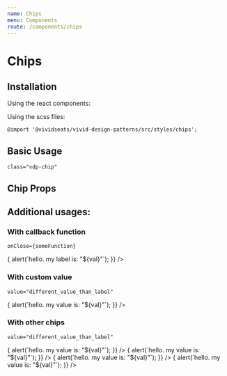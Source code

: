 ```yaml
---
name: Chips
menu: Components
route: /components/chips
---
```



# Chips

## Installation

Using the react components:


Using the scss files:

    @import '@vividseats/vivid-design-patterns/src/styles/chips';

## Basic Usage

`class="vdp-chip"`

<Playground>
    <Chip label="I am a chip" />
</Playground>

## Chip Props

<Props of={Chip} />

## Additional usages:

### With callback function

`onClose={someFunction}`

<Playground>
    <Chip
        label="I have a custom callback"
        onClose={val => {
            alert(`hello. my label is: "${val}"`);
        }}
    />
</Playground>

### With custom value

`value="different_value_than_label"`

<Playground>
    <Chip
        label="I have a custom value"
        value="different_value_than_label"
        onClose={val => {
            alert(`hello. my value is: "${val}"`);
        }}
    />
</Playground>

### With other chips

`value="different_value_than_label"`

<Playground>
    <Chip
        label="I am label one"
        value="value_1"
        onClose={val => {
            alert(`hello. my value is: "${val}"`);
        }}
    />
    <Chip
        label="I am label two"
        value="value_2"
        onClose={val => {
            alert(`hello. my value is: "${val}"`);
        }}
    />
    <Chip
        label="I am label three"
        value="value_3"
        onClose={val => {
            alert(`hello. my value is: "${val}"`);
        }}
    />
    <Chip
        label="I am label four"
        value="value_4"
        onClose={val => {
            alert(`hello. my value is: "${val}"`);
        }}
    />
</Playground>
